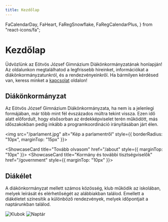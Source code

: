 ```yaml
---
title: Kezdőlap
---
```


FaCalendarDay,
FaHeart,
FaRegSnowflake,
FaRegCalendarPlus,
} from "react-icons/fa";

# Kezdőlap

Üdvözlünk az Eötvös József Gimnázium Diákönkormányzatának honlapján! Az oldalunkon megtalálhatod a legfrissebb híreinket, információkat a diákönkormányzatunkról, és a rendezvényeinkről. Ha bármilyen kérdésed van, keress minket a [kapcsolat](/contact) oldalon!

## Diákönkormányzat

Az Eötvös József Gimnázium Diákönkormányzata, ha nem is a jelenlegi formájában, már több mint fél évszázados múltra tekint vissza. Ezen idő alatt előfordult, hogy elsősorban az érdekképviselet terén működött, más időszakokban pedig inkább a programkoordináció irányításában járt élen.

<img
src="/parlament.jpg"
alt="Kép a parlamentről"
style={{ borderRadius: "10px", marginTop: "15px" }}>
</img>

<ShowcaseCard
title="Tovább olvasom"
href="/about"
style={{ marginTop: "10px" }}>
</ShowcaseCard>
<ShowcaseCard
title="Kormány és további tisztségviselők"
href="/government"
style={{ marginTop: "10px" }}>
</ShowcaseCard>

## Diákélet

A diákönkormányzat mellett számos közösség, klub működik az iskolában, melyek leírását és elérhetőségét az alábbiakban találod. Emellett a diákéletet színesítik a különböző rendezvények, melyek időpontjait a naptárunkban találod.

<Cards>
  <ShowcaseCard title="Klubok" href="/clubs">
    <img
      src="/klubexpo.png"
      alt="Klubok"
      style={{ aspectRatio: 12 / 7, objectFit: "cover" }}
    ></img>
  </ShowcaseCard>
  <ShowcaseCard title="Naptár" href="/calendar">
    <img
      src="/calendar.jpg"
      alt="Naptár"
      style={{ aspectRatio: 12 / 7, objectFit: "cover" }}>
      </img>
  </ShowcaseCard>
</Cards>
